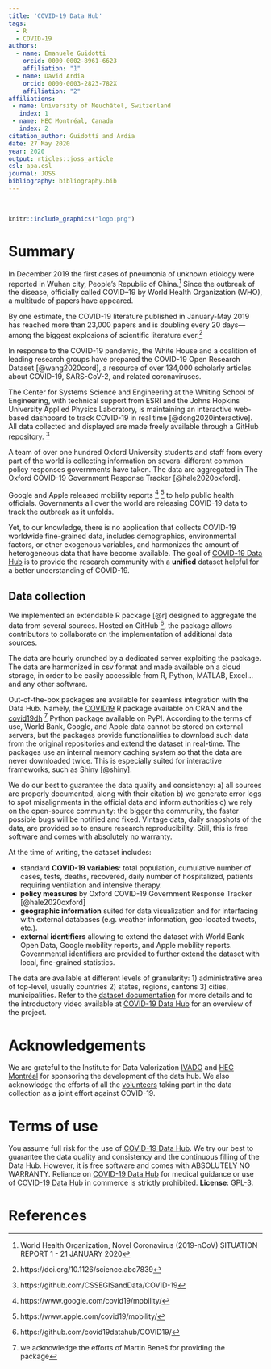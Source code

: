 ```yaml
---
title: 'COVID-19 Data Hub'
tags:
  - R
  - COVID-19
authors:
  - name: Emanuele Guidotti
    orcid: 0000-0002-8961-6623
    affiliation: "1"
  - name: David Ardia
    orcid: 0000-0003-2823-782X
    affiliation: "2"
affiliations:
 - name: University of Neuchâtel, Switzerland
   index: 1
 - name: HEC Montréal, Canada
   index: 2
citation_author: Guidotti and Ardia
date: 27 May 2020
year: 2020
output: rticles::joss_article
csl: apa.csl
journal: JOSS
bibliography: bibliography.bib
---
```


\

```r
knitr::include_graphics("logo.png")
```

# Summary

In December 2019 the first cases of pneumonia of unknown etiology were reported in Wuhan city, People’s Republic of China.^[World Health Organization, Novel Coronavirus (2019-nCoV) SITUATION REPORT 1 - 21 JANUARY 2020] Since the outbreak of the disease, officially called COVID–19 by World Health Organization (WHO), a multitude of papers have appeared. 

By one estimate, the COVID-19 literature published in January-May 2019 has reached more than 23,000 papers and is doubling every 20 days—among the biggest explosions of scientific literature ever.^[https://doi.org/10.1126/science.abc7839]

In response to the COVID-19 pandemic, the White House and a coalition of leading research groups have prepared the COVID-19 Open Research Dataset [@wang2020cord], a resource of over 134,000 scholarly articles about COVID-19, SARS-CoV-2, and related coronaviruses.

The Center for Systems Science and Engineering at the Whiting School of Engineering, with technical support from ESRI and the Johns Hopkins University Applied Physics Laboratory, is maintaining an interactive web-based dashboard to track COVID-19 in real time [@dong2020interactive]. All data collected and displayed are made freely available through a GitHub repository. ^[https://github.com/CSSEGISandData/COVID-19]

A team of over one hundred Oxford University students and staff from every part of the world is collecting information on several different common policy responses governments have taken. The data are aggregated in The Oxford COVID-19 Government Response Tracker [@hale2020oxford].

Google and Apple released mobility reports ^[https://www.google.com/covid19/mobility/] ^[https://www.apple.com/covid19/mobility/] to help public health officials. Governments all over the world are releasing COVID-19 data to track the outbreak as it unfolds.

Yet, to our knowledge, there is no application that collects COVID-19 worldwide fine-grained data, includes demographics, environmental factors, or other exogenous variables, and harmonizes the amount of heterogeneous data that have become available. The goal of [COVID-19 Data Hub](https://covid19datahub.io) is to provide the research community with a **unified** dataset helpful for a better understanding of COVID-19.


## Data collection

We implemented an extendable R package [@r] designed to aggregate the data from several sources. Hosted on GitHub ^[https://github.com/covid19datahub/COVID19/], the package allows contributors to collaborate on the implementation of additional data sources.

The data are hourly crunched by a dedicated server exploiting the package. The data are harmonized in csv format and made available on a cloud storage, in order to be easily accessible from R, Python, MATLAB, Excel... and any other software.

Out-of-the-box packages are available for seamless integration with the Data Hub. Namely, the [COVID19](https://cran.r-project.org/package=COVID19)  R package available on CRAN and the [covid19dh](https://pypi.org/project/covid19dh/) ^[we acknowledge the efforts of Martin Beneš for providing the package] Python package available on PyPI. According to the terms of use, World Bank, Google, and Apple data cannot be stored on external servers, but the packages provide functionalities to download such data from the original repositories and extend the dataset in real-time. The packages use an internal memory caching system so that the data are never downloaded twice. This is especially suited for interactive frameworks, such as Shiny [@shiny].

We do our best to guarantee the data quality and consistency: a) all sources are properly documented, along with their citation b) we generate error logs to spot misalignments in the official data and inform authorities c) we rely on the open-source community: the bigger the community, the faster possible bugs will be notified and fixed. Vintage data, daily snapshots of the data, are provided so to ensure research reproducibility. Still, this is free software and comes with absolutely no warranty.

At the time of writing, the dataset includes:

- standard **COVID-19 variables**: total population, cumulative number of cases, tests, deaths, recovered, daily number of hospitalized, 
patients requiring ventilation and intensive therapy.
- **policy measures** by Oxford COVID-19 Government Response Tracker [@hale2020oxford]
- **geographic information** suited for data visualization and for interfacing with external databases (e.g. weather information, geo-located tweets, etc.).
- **external identifiers** allowing to extend the dataset with World Bank Open Data, Google mobility reports, and Apple mobility reports. Governmental identifiers are provided to further extend the dataset with local, fine-grained statistics. 

The data are available at different levels of granularity: 1) administrative area of top-level, usually countries 2) states, regions, cantons 3) cities, municipalities. Refer to the [dataset documentation](https://covid19datahub.io/articles/doc/data.html) for more details and to the introductory video available at [COVID-19 Data Hub](https://covid19datahub.io) for an overview of the project.

# Acknowledgements

We are grateful to the Institute for Data Valorization [IVADO](https://ivado.ca/en/) and [HEC Montréal](https://www.hec.ca/) for sponsoring the development of the data hub. We also acknowledge the efforts of all the [volunteers](https://github.com/covid19datahub/COVID19/graphs/contributors) taking part in the data collection as a joint effort against COVID-19.

# Terms of use

You assume full risk for the use of [COVID-19 Data Hub](https://covid19datahub.io). We try our best to guarantee the data quality and consistency and the continuous filling of the Data Hub. However, it is free software and comes with ABSOLUTELY NO WARRANTY. Reliance on [COVID-19 Data Hub](https://covid19datahub.io) for medical guidance or use of [COVID-19 Data Hub](https://covid19datahub.io) in commerce is strictly prohibited. **License**: [GPL-3](https://www.r-project.org/Licenses/GPL-3).

# References
